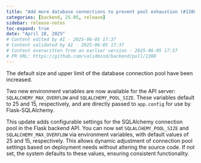 ```yaml
---
title: "Add more database connections to prevent pool exhaustion (#1388)"
categories: [backend, 25.05, release]
sidebar: release-notes
toc-expand: true
date: "April 28, 2025"
# Content edited by AI - 2025-06-05 17:37
# Content validated by AI - 2025-06-05 17:37
# Content overwritten from an earlier version - 2025-06-05 17:37
# PR URL: https://github.com/validmind/backend/pull/1388
---
```


The default size and upper limit of the database connection pool have been increased.

Two new environment variables are now available for the API server: `SQLALCHEMY_MAX_OVERFLOW` and `SQLALCHEMY_POOL_SIZE`. These variables default to 25 and 15, respectively, and are directly passed to `app.config` for use by Flask-SQLAlchemy.

This update adds configurable settings for the SQLAlchemy connection pool in the Flask backend API. You can now set `SQLALCHEMY_POOL_SIZE` and `SQLALCHEMY_MAX_OVERFLOW` via environment variables, with default values of 25 and 15, respectively. This allows dynamic adjustment of connection pool settings based on deployment needs without altering the source code. If not set, the system defaults to these values, ensuring consistent functionality.